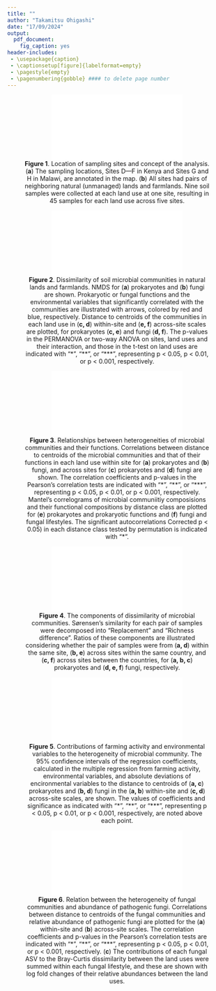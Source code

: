 ```yaml
---
title: ""
author: "Takamitsu Ohigashi"
date: "17/09/2024"
output:
  pdf_document:
    fig_caption: yes
header-includes:
 - \usepackage{caption}
 - \captionsetup[figure]{labelformat=empty}
 - \pagestyle{empty}
 - \pagenumbering{gobble} #### to delete page number
---
```



<center>

![**Figure 1**\. Location of sampling sites and concept of the analysis. (**a**) The sampling locations, Sites D—F in Kenya and Sites G and H in Malawi, are annotated in the map. (**b**) All sites had pairs of neighboring natural (unmanaged) lands and farmlands. Nine soil samples were collected at each land use at one site, resulting in 45 samples for each land use across five sites.](FigMain_out/FigM_concept_via.upload.pdf)

</center>

\clearpage


<center>

![**Figure 2**\. Dissimilarity of soil microbial communities in natural lands and farmlands. NMDS for (**a**) prokaryotes and (**b**) fungi are shown. Prokaryotic or fungal functions and the environmental variables that significantly correlated with the communities are illustrated with arrows, colored by red and blue, respectively. Distance to centroids of the communities in each land use in (**c, d**) within-site and (**e, f**) across-site scales are plotted, for prokaryotes (**c, e**) and fungi (**d, f**). The p-values in the PERMANOVA or two-way ANOVA on sites, land uses and their interaction, and those in the t-test on land uses are indicated with "\*", "\*\*", or "\*\*\*", representing p \< 0.05, p \< 0.01, or p \< 0.001, respectively.](FigMain_out/FigM_NMDS_dis.cen.pdf)

</center>

\clearpage

<center>

![**Figure 3**\. Relationships between heterogeneities of microbial communities and their functions. Correlations between distance to centroids of the microbial communities and that of their functions in each land use within site for (**a**) prokaryotes and (**b**) fungi, and across sites for (**c**) prokaryotes and (**d**) fungi are shown. The correlation coefficients and p-values in the Pearson's correlation tests are indicated with "\*", "\*\*", or "\*\*\*", representing p \< 0.05, p \< 0.01, or p \< 0.001, respectively. Mantel's correlograms of microbial communiitiy composisions and their functional compositions by distance class are plotted for (**e**) prokaryotes and prokaryotic functions and (**f**) fungi and fungal lifestyles. The significant autocorrelations Corrected p \< 0.05) in each distance class tested by permutation is indicated with "\*".](FigMain_out/FigM_cor.taxafunchetero_Mantel.pdf)

</center>

\clearpage

<center>

![**Figure 4**\. The components of dissimilarity of microbial communities. Sørensen's similarity for each pair of samples were decomposed into "Replacement" and "Richness difference". Ratios of these components are illustrated considering whether the pair of samples were from (**a, d**) within the same site, (**b, e**) across sites within the same country, and (**c, f**) across sites between the countries, for (**a, b, c**) prokaryotes and (**d, e, f**) fungi, respectively.](FigMain_out/FigM_part_dissimilarity.pdf)

</center>

<center>

![**Figure 5**\. Contributions of farming activity and environmental variables to the heterogeneity of microbial community. The 95% confidence intervals of the regression coefficients, calculated in the multiple regression from farming activity, environmental variables, and absolute deviations of encironmental variables to the distance to centroids of (**a, c**) prokaryotes and (**b, d**) fungi in the (**a, b**) within-site and (**c, d**) across-site scales, are shown. The values of coefficients and significance as indicated with "\*", "\*\*", or "\*\*\*", representing p \< 0.05, p \< 0.01, or p \< 0.001, respectively, are noted above each point.](FigMain_out/FigM_multireg.pdf)

</center>

\clearpage

<center>

![**Figure 6**\. Relation between the heterogeneity of fungal communities and abundance of pathogenic fungi. Correlations between distance to centroids of the fungal communities and relative abundance of pathogenic fungi are plotted for the (**a**) within-site and (**b**) across-site scales. The correlation coefficients and p-values in the Pearson's correlation tests are indicated with "\*", "\*\*", or "\*\*\*", representing p \< 0.05, p \< 0.01, or p \< 0.001, respectively. (**c**) The contributions of each fungal ASV to the Bray-Curtis dissimilarity between the land uses were summed within each fungal lifestyle, and these are shown with log fold changes of their relative abundances between the land uses.](FigMain_out/FigM_cor.fungihetero.patho_SIMPER.pdf)

</center>
